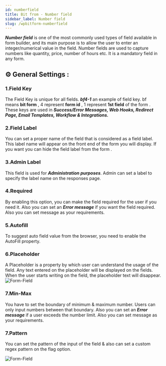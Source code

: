 ```yaml
---
id: numberfield
title: Bit from - Number field
sidebar_label: Number field
slug: /wpbitform-numberfield
---
```




***Number field*** is one of the most commonly used types of field available in form builder, and its main purpose is to allow the user to enter an integer/numerical value in the field. Number fields are used to capture numbers like quantity, price, number of hours etc. It is a mandatory field in any form.

## ⚙ General Settings :

### 1.Field Key
The Field Key is unique for all fields. **_bf4-1_** an example of field key. bf means **bit form** , 4 represent **form id** , 1 represent **1st field** of the form . These keys are used in **_Success/Error Messages, Web Hooks, Redirect Page, Email Templates, Workflow & Integrations._**
### 2.Field Label
You can set a proper name of the field that is considered as a field label. This label name will appear on the front end of the form you will display. If you want you can hide the field label from the form .
### 3.Admin Label 
This field is used for **_Administration purposes_**. Admin can set a label to specify the label name on the responses page.
### 4.Required
By enabling this option, you can make the field required for the user if you need it. Also you can set an **_Error message_** if you want the field required. Also you can set message as your requirements.
### 5.Autofill 
To suggest auto field value from the browser, you need to enable the AutoFill property.
### 6.Placeholder
A Placeholder is a property by which user can understand the usage of the field. Any text entered on the placeholder will be displayed on the fields. When the user starts writing on the field, the placeholder text will disappear.
 <Image
     src="Field-Types/NumberField-Bit-Form"
     alt="Form-Field"
     w="1900"
     h="300"
   />

### 7.Min-Max  
You have to set the boundary of minimum & maximum number. Users can only input numbers between that boundary.  Also you can set an ***Error message*** if a user exceeds the number limit. Also you can set message as your requirements.  
### 7.Pattern
You can set the pattern of the input of the field & also can set a custom regex pattern on the flag option.

<Image
     src="Field-Types/Numberfield-Bit-Form2"
     alt="Form-Field"
     w="1900"
     h="300"
   />